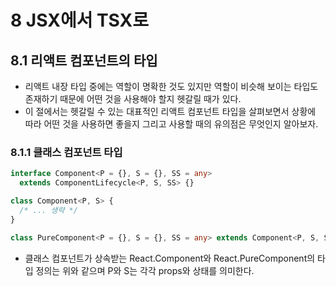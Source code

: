 # 8 JSX에서 TSX로

## 8.1 리액트 컴포넌트의 타입
- 리액트 내장 타입 중에는 역할이 명확한 것도 있지만 역할이 비슷해 보이는 타입도 존재하기 때문에 어떤 것을 사용해야 할지 헷갈릴 때가 있다.
- 이 절에서는 헷갈릴 수 있는 대표적인 리액트 컴포넌트 타입을 살펴보면서 상황에 따라 어떤 것을 사용하면 좋을지 그리고 사용할 때의 유의점은 무엇인지 알아보자.

### 8.1.1 클래스 컴포넌트 타입

```ts
interface Component<P = {}, S = {}, SS = any>
  extends ComponentLifecycle<P, S, SS> {}

class Component<P, S> {
  /* ... 생략 */
}

class PureComponent<P = {}, S = {}, SS = any> extends Component<P, S, SS> {}
```
- 클래스 컴포넌트가 상속받는 React.Component와 React.PureComponent의 타입 정의는 위와 같으며 P와 S는 각각 props와 상태를 의미한다.


